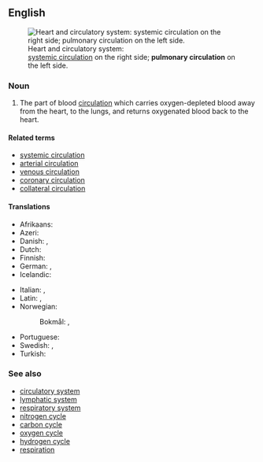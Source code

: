 ==English==
[[File:Circulatory system SMIL.svg|thumbnail|Heart and circulatory system:<br>[[systemic circulation]] on the right side; '''pulmonary circulation''' on the left side.]]

===Noun===
{{en-noun}}

# {{lb|en|anatomy}} The part of blood [[circulation]] which carries oxygen-depleted blood away from the heart, to the lungs, and returns oxygenated blood back to the heart.

====Related terms====
* [[systemic circulation]]
* [[arterial circulation]]
* [[venous circulation]]
* [[coronary circulation]]
* [[collateral circulation]]

====Translations====
{{trans-top|part of blood circulation}}
* Afrikaans: {{t|af|pulmonêre sirkulasie}}
* Azeri: {{t|az|kiçik qan dövranı}}
* Danish: {{t|da|det lille kredsløb|n}}, {{t|da|lungekredsløbet|n}}
* Dutch: {{t|nl|kleine bloedsomloop|m}}
* Finnish: {{t+|fi|pieni verenkierto}}
* German: {{t|de|kleiner Blutkreislauf|m}}, {{t|de|Lungenkreislauf|m}}
* Icelandic: {{t|is|lungnablóðrás|f}}
{{trans-mid}}
* Italian: {{t|it|piccola circolazione|f}}, {{t|it|circolazione polmonare|f}}
* Latin: {{t|la|circulatio pulmonalis}}, {{t|la|circulatio minor}}
* Norwegian:
*: Bokmål: {{t|nb|lille kretsløp|n}}, {{t|nb|lungekretsløpet|n}}
* Portuguese: {{t|pt|circulação pulmonar|f}}
* Swedish: {{t|sv|lilla kretsloppet|n}}, {{t|sv|lungkretsloppet|n}}
* Turkish: {{t+|tr|küçük kan dolaşımı}}
{{trans-bottom}}

===See also===
* [[circulatory system]]
* [[lymphatic system]]
* [[respiratory system]]
* [[nitrogen cycle]]
* [[carbon cycle]]
* [[oxygen cycle]]
* [[hydrogen cycle]]
* [[respiration]]